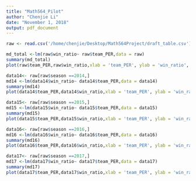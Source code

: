 ```yaml
---
title: "Math564_Pilot"
author: "Chenjie Li"
date: "November 1, 2018"
output: pdf_document
---
```


```r
raw <- read.csv('/home/chenjie/Desktop/Math564Project/draft_table.csv')
```

```r
md_total <-lm(raw$win_ratio~ raw$team_PER,data = raw)
summary(md_total)
plot(raw$team_PER,raw$win_ratio,xlab = 'team_PER', ylab = 'win_ratio', main = '2014 - 2017 Win_Ration against team_PER') + abline(md_total)+text(win_ratio~ team_PER, labels=raw$team,data=raw, cex=0.3,pos = 4)
```

```r
data14<- raw[raw$season ==2014,]
md14 <-lm(data14$win_ratio~ data14$team_PER,data = data14)
summary(md14)
plot(data14$team_PER,data14$win_ratio,xlab = 'team_PER', ylab = 'win_ratio', main = '2014 Win_Ration against team_PER') + abline(md14)+text(win_ratio~ team_PER, labels=data14$team,data=data14, cex=0.3,pos = 4)
```

```r
data15<- raw[raw$season ==2015,]
md15 <-lm(data15$win_ratio~ data15$team_PER,data = data15)
summary(md15)
plot(data15$team_PER,data15$win_ratio,xlab = 'team_PER', ylab = 'win_ratio', main = '2015 Win_Ration against team_PER') + abline(md15)+text(win_ratio~ team_PER, labels=data15$team,data=data15, cex=0.3,pos = 4)
```

```r
data16<- raw[raw$season ==2016,]
md16 <-lm(data16$win_ratio~ data16$team_PER,data = data16)
summary(md16)
plot(data16$team_PER,data16$win_ratio,xlab = 'team_PER', ylab = 'win_ratio', main = '2016 Win_Ration against team_PER') + abline(md16)+text(win_ratio~ team_PER, labels=data16$team,data=data16, cex=0.3,pos = 4)
```

```r
data17<- raw[raw$season ==2017,]
md17 <-lm(data17$win_ratio~ data17$team_PER,data = data17)
summary(md17)
plot(data17$team_PER,data17$win_ratio,xlab = 'team_PER', ylab = 'win_ratio', main = '2017 Win_Ration against team_PER') + abline(md17)+text(win_ratio~ team_PER, labels=data17$team,data=data17, cex=0.3,pos = 4)
```